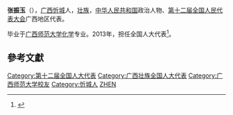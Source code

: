 '''张振玉'''（{{bd|1967年||}}），[[广西|广西]][[忻城|忻城]]人，[[壮族|壮族]]，[[中华人民共和国|中华人民共和国]]政治人物、[[第十二届全国人民代表大会|第十二届全国人民代表大会]]广西地区代表。

毕业于[[广西师范大学|广西师范大学]][[化学|化学]]专业。2013年，担任全国人大代表<ref>{{cite news|title=全国人大代表信息-张振玉|url= http://210.82.31.1:8084/delegate/viewDelegate.action?dbid=121967|accessdate=2013-04-05|newspaper=全国人大网}}{{Dead link|date=2020年1月 |bot=InternetArchiveBot |fix-attempted=yes }}</ref>。

==參考文獻==
{{reflist}}
{{中华人民共和国政治人物小作品}}

[[Category:第十二届全国人大代表|Category:第十二届全国人大代表]]
[[Category:广西壮族全国人大代表|Category:广西壮族全国人大代表]]
[[Category:广西师范大学校友|Category:广西师范大学校友]]
[[Category:忻城人|Category:忻城人]]
[[Category:张姓|ZHEN]]
